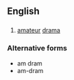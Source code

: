 {{wikipedia}}
==English==

==={{abbreviation}}===
{{en-abbr}}

# [[amateur]] [[drama]]

===Alternative forms===
* am dram
* am-dram